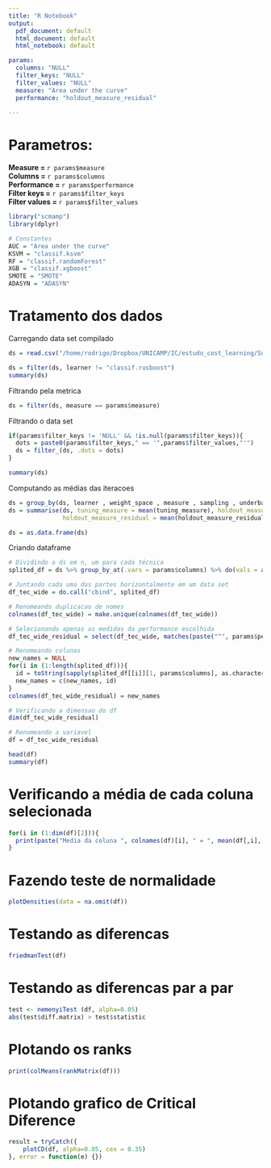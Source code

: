 ```yaml
---
title: "R Notebook"
output:
  pdf_document: default
  html_document: default
  html_notebook: default

params:
  columns: "NULL"
  filter_keys: "NULL"
  filter_values: "NULL"
  measure: "Area under the curve"
  performance: "holdout_measure_residual"
  
---
```


# Parametros:

  **Measure = ** `r params$measure`  
  **Columns = ** `r params$columns`  
  **Performance = ** `r params$performance`  
  **Filter keys = ** `r params$filter_keys`  
  **Filter values = ** `r params$filter_values`  
  


```r
library("scmamp")
library(dplyr)
```

```r
# Constantes
AUC = "Area under the curve"
KSVM = "classif.ksvm"
RF = "classif.randomForest"
XGB = "classif.xgboost"
SMOTE = "SMOTE"
ADASYN = "ADASYN"
```


# Tratamento dos dados
Carregando data set compilado
```r
ds = read.csv("/home/rodrigo/Dropbox/UNICAMP/IC/estudo_cost_learning/SummaryResults/summary_compilation_fixed.csv", header = T)

ds = filter(ds, learner != "classif.rusboost")
summary(ds)
```

Filtrando pela metrica
```r
ds = filter(ds, measure == params$measure)
```


Filtrando o data set
```r
if(params$filter_keys != 'NULL' && !is.null(params$filter_keys)){
  dots = paste0(params$filter_keys," == '",params$filter_values,"'")
  ds = filter_(ds, .dots = dots)
}

summary(ds)

```


Computando as médias das iteracoes
```r
ds = group_by(ds, learner , weight_space , measure , sampling , underbagging , dataset , imba.rate)
ds = summarise(ds, tuning_measure = mean(tuning_measure), holdout_measure = mean(holdout_measure),
               holdout_measure_residual = mean(holdout_measure_residual))

ds = as.data.frame(ds)
```


Criando dataframe
```r

# Dividindo o ds em n, um para cada técnica
splited_df = ds %>% group_by_at(.vars = params$columns) %>% do(vals = as.data.frame(.)) %>% select(vals) %>% sapply(function(x){x})

# Juntando cada uma das partes horizontalmente em um data set
df_tec_wide = do.call("cbind", splited_df)

# Renomeando duplicacao de nomes
colnames(df_tec_wide) = make.unique(colnames(df_tec_wide))

# Selecionando apenas as medidas da performance escolhida
df_tec_wide_residual = select(df_tec_wide, matches(paste("^", params$performance, "$|", params$performance, "[^_]", sep="")))

# Renomeando colunas
new_names = NULL
for(i in (1:length(splited_df))){
  id = toString(sapply(splited_df[[i]][1, params$columns], as.character))
  new_names = c(new_names, id)
}
colnames(df_tec_wide_residual) = new_names

# Verificando a dimensao do df
dim(df_tec_wide_residual)

# Renomeando a variavel
df = df_tec_wide_residual

head(df)
summary(df)
```

# Verificando a média de cada coluna selecionada
```r
for(i in (1:dim(df)[2])){
  print(paste("Media da coluna ", colnames(df)[i], " = ", mean(df[,i], na.rm = TRUE), sep=""))
}
```


# Fazendo teste de normalidade
```r
plotDensities(data = na.omit(df))
```


# Testando as diferencas
```r
friedmanTest(df)
```

# Testando as diferencas par a par
```r
test <- nemenyiTest (df, alpha=0.05)
abs(test$diff.matrix) > test$statistic
```

# Plotando os ranks
```r
print(colMeans(rankMatrix(df)))
```


# Plotando grafico de Critical Diference

```r
result = tryCatch({
    plotCD(df, alpha=0.05, cex = 0.35)
}, error = function(e) {})
```





